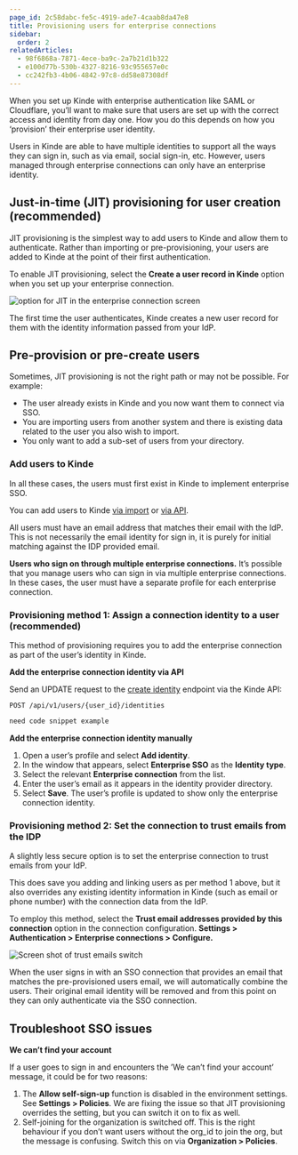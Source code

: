 ```yaml
---
page_id: 2c58dabc-fe5c-4919-ade7-4caab8da47e8
title: Provisioning users for enterprise connections
sidebar:
  order: 2
relatedArticles:
  - 98f6868a-7871-4ece-ba9c-2a7b21d1b322
  - e100d77b-530b-4327-8216-93c955657e0c
  - cc242fb3-4b06-4842-97c8-dd58e87308df
---
```


When you set up Kinde with enterprise authentication like SAML or Cloudflare, you’ll want to make sure that users are set up with the correct access and identity from day one. How you do this depends on how you ‘provision’ their enterprise user identity.

Users in Kinde are able to have multiple identities to support all the ways they can sign in, such as via email, social sign-in, etc. However, users managed through enterprise connections can only have an enterprise identity.

## Just-in-time (JIT) provisioning for user creation (recommended)

JIT provisioning is the simplest way to add users to Kinde and allow them to authenticate. Rather than importing or pre-provisioning, your users are added to Kinde at the point of their first authentication. 

To enable JIT provisioning, select the **Create a user record in Kinde** option when you set up your enterprise connection.

![option for JIT in the enterprise connection screen](https://prod-files-secure.s3.us-west-2.amazonaws.com/6108d6df-5299-4335-974c-e148a51dfa48/ebc489c0-b718-493d-b5e8-bd49a07b8f01/Untitled.png)

The first time the user authenticates, Kinde creates a new user record for them with the identity information passed from your IdP.

## Pre-provision or pre-create users

Sometimes, JIT provisioning is not the right path or may not be possible. For example:

- The user already exists in Kinde and you now want them to connect via SSO.
- You are importing users from another system and there is existing data related to the user you also wish to import.
- You only want to add a sub-set of users from your directory.

### Add users to Kinde

In all these cases, the users must first exist in Kinde to implement enterprise SSO.

You can add users to Kinde [via import](/manage-users/add-and-edit/import-users-in-bulk/) or [via API](https://kinde.com/api/docs/?http#create-user/). 

All users must have an email address that matches their email with the IdP. This is not necessarily the email identity for sign in, it is purely for initial matching against the IDP provided email.

<Aside>

**Users who sign on through multiple enterprise connections.** It’s possible that you manage users who can sign in via multiple enterprise connections. In these cases, the user must have a separate profile for each enterprise connection.

</Aside>

### Provisioning method 1: Assign a connection identity to a user (recommended)

This method of provisioning requires you to add the enterprise connection as part of the user’s identity in Kinde.

**Add the enterprise connection identity via API**

Send an UPDATE request to the [create identity](https://kinde.com/api/docs/?http#create-identity/) endpoint via the Kinde API: 

`POST /api/v1/users/{user_id}/identities`

```jsx
need code snippet example
```

**Add the enterprise connection identity manually**

1. Open a user’s profile and select **Add identity**.
2. In the window that appears, select **Enterprise SSO** as the **Identity type**.
3. Select the relevant **Enterprise connection** from the list.
4. Enter the user’s email as it appears in the identity provider directory.
5. Select **Save**. The user’s profile is updated to show only the enterprise connection identity.

### Provisioning method 2: Set the connection to trust emails from the IDP

A slightly less secure option is to set the enterprise connection to trust emails from your IdP. 

This does save you adding and linking users as per method 1 above, but it also overrides any existing identity information in Kinde (such as email or phone number) with the connection data from the IdP.

To employ this method, select the **Trust email addresses provided by this connection** option in the connection configuration. **Settings > Authentication > Enterprise connections > Configure.**

![Screen shot of trust emails switch](https://prod-files-secure.s3.us-west-2.amazonaws.com/6108d6df-5299-4335-974c-e148a51dfa48/6c66b597-2c1c-49e3-9bc3-24b0e6526a1e/Untitled.png)

When the user signs in with an SSO connection that provides an email that matches the pre-provisioned users email, we will automatically combine the users. Their original email identity will be removed and from this point on they can only authenticate via the SSO connection.

## Troubleshoot SSO issues

**We can’t find your account**

If a user goes to sign in and encounters the ’We can’t find your account’ message, it could be for two reasons:

1. The **Allow self-sign-up** function is disabled in the environment settings. See **Settings > Policies**. We are fixing the issue so that JIT provisioning overrides the setting, but you can switch it on to fix as well.
2. Self-joining for the organization is switched off. This is the right behaviour if you don’t want users without the org_id to join the org, but the message is confusing. Switch this on via  **Organization > Policies**.
